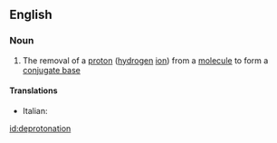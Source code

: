 ==English==

===Noun===
{{wikipedia}}
{{en-noun}}

# {{context|chemistry}} The removal of a [[proton]] ([[hydrogen]] [[ion]]) from a [[molecule]] to form a [[conjugate base]]

====Translations====
{{trans-top|removal of a proton}}
* Italian: {{t-|it|deprotonazione|f}}
{{trans-mid}}
{{trans-bottom}}

[[id:deprotonation]]